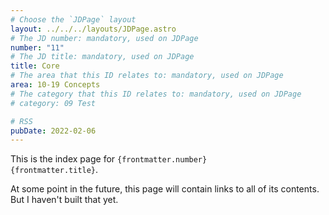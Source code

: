 ```yaml
---
# Choose the `JDPage` layout
layout: ../../../layouts/JDPage.astro
# The JD number: mandatory, used on JDPage
number: "11"
# The JD title: mandatory, used on JDPage
title: Core
# The area that this ID relates to: mandatory, used on JDPage
area: 10-19 Concepts
# The category that this ID relates to: mandatory, used on JDPage
# category: 09 Test

# RSS
pubDate: 2022-02-06
---
```


This is the index page for <code>{frontmatter.number} {frontmatter.title}</code>.

At some point in the future, this page will contain links to all of its contents. But I haven't built that yet.
